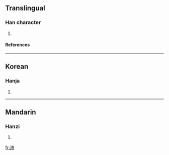 ==Translingual==
===Han character===
{{Han char|rn=85|rad=水|as=08|sn=11|four=|canj=水火手山 (EFQU)}}
# {{defn|Han|sort=水08}}
====References====
{{Han ref|kx=0629.020|dkj=17614|dj=1030.200|hdz=31653.040|uh=6DC3|ud=28099}}

----
==Korean==
===Hanja===
{{ko-hanja|hangeul=권|eumhun=|rv=gwon|mr=kwŏn|y=kwen}}
# {{defn|Korean}}

----
==Mandarin==
===Hanzi===
{{cmn-hanzi|pin=[[juàn]] (juan4)|wg=chüan<sup>4</sup>}}
# {{defn|Mandarin}}

[[fr:淃]]